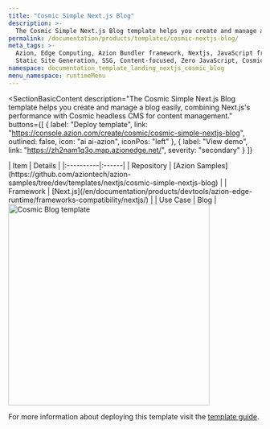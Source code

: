 ```yaml
---
title: "Cosmic Simple Next.js Blog"
description: >-
  The Cosmic Simple Next.js Blog template helps you create and manage a blog easily, combining Next.js's performance with Cosmic headless CMS for content management.
permalink: /documentation/products/templates/cosmic-nextjs-blog/
meta_tags: >-
  Azion, Edge Computing, Azion Bundler framework, Nextjs, JavaScript frameworks,
  Static Site Generation, SSG, Content-focused, Zero JavaScript, Cosmic
namespace: documentation_template_landing_nextjs_cosmic_blog
menu_namespace: runtimeMenu
---
```



<SectionBasicContent
  description="The Cosmic Simple Next.js Blog template helps you create and manage a blog easily, combining Next.js's performance with Cosmic headless CMS for content management."
  buttons={[
    { label: "Deploy template", link: "https://console.azion.com/create/cosmic/cosmic-simple-nextjs-blog", outlined: false, icon: "ai ai-azion", iconPos: "left" },
    { label: "View demo", link: "https://zh2nam1q3o.map.azionedge.net/", severity: "secondary" }
  ]}
>
  <Fragment slot="content">
    <div style="flex: 1; min-width: 300px;">
      | Item | Details |
      |:----------|:------|
      | Repository | [Azion Samples](https://github.com/aziontech/azion-samples/tree/dev/templates/nextjs/cosmic-simple-nextjs-blog) |
      | Framework | [Next.js](/en/documentation/products/devtools/azion-edge-runtime/frameworks-compatibility/nextjs/) |
      | Use Case | Blog |
    </div>
    <div style="display: flex; justify-content: center; align-items: center; flex: 1;">
      <img src="/assets/docs/images/uploads/template-showcase/nextjs/cosmic-nextjs-blog.png" width="400" alt="Cosmic Blog template" style="min-width: 100%; max-width: 100%; height: auto;" />
    </div>
  </Fragment>
</SectionBasicContent>

For more information about deploying this template visit the [template guide](/en/documentation/products/guides/cosmic-simple-next-blog/).